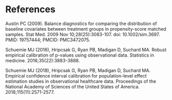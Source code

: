 # References
Austin PC (2009). Balance diagnostics for comparing the distribution of baseline covariates between treatment groups in propensity-score matched samples. Stat Med. 2009 Nov 10;28(25):3083-107. doi: 10.1002/sim.3697. PMID: 19757444; PMCID: PMC3472075.

Schuemie MJ (2016), Hripcsak G, Ryan PB, Madigan D, Suchard MA. Robust empirical calibration of p-values using observational data. Statistics in medicine. 2016;35(22):3883-3888.

Schuemie MJ (2018), Hripcsak G, Ryan PB, Madigan D, Suchard MA. Empirical confidence interval calibration for population-level effect estimation studies in observational healthcare data. Proceedings of the National Academy of Sciences of the United States of America. 2018;115(11):2571-2577.